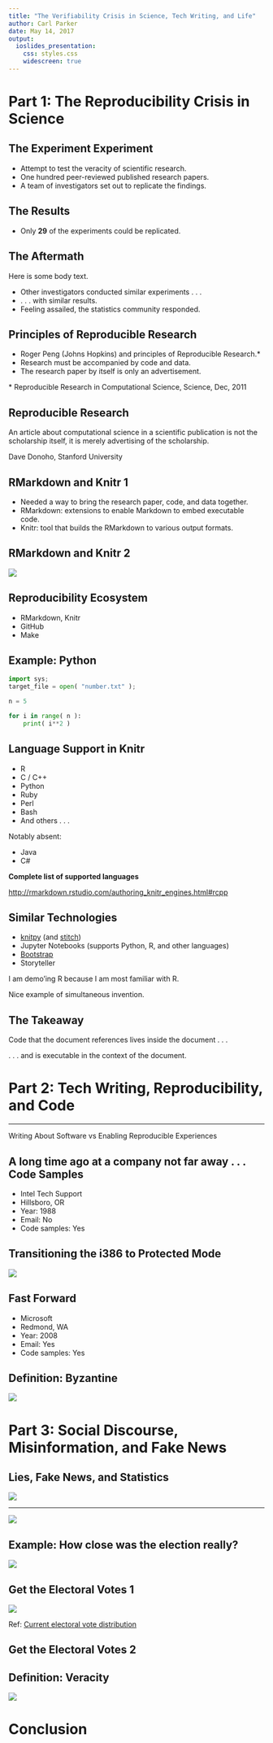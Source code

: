 ```yaml
---
title: "The Verifiability Crisis in Science, Tech Writing, and Life"
author: Carl Parker
date: May 14, 2017
output: 
  ioslides_presentation:
    css: styles.css
    widescreen: true
---
```


# Part 1: The Reproducibility Crisis in Science

## The Experiment Experiment

- Attempt to test the veracity of scientific research.
- One hundred peer-reviewed published research papers.
- A team of investigators set out to replicate the findings.


## The Results

- Only <b>29</b> of the experiments could be replicated.


## The Aftermath {.colortext}

Here is some body text.

- Other investigators conducted similar experiments . . .
- . . . with similar results. 
- Feeling assailed, the statistics community responded.


## Principles of Reproducible Research

- Roger Peng (Johns Hopkins) and principles of Reproducible Research.\*
- Research must be accompanied by code and data.
- The research paper by itself is only an advertisement.

\* Reproducible Research in Computational Science, Science, Dec, 2011


## Reproducible Research

An article about computational science in a scientific publication is
not the scholarship itself, it is merely advertising of the scholarship.

Dave Donoho, Stanford University
                                                                                   

## RMarkdown and Knitr 1

- Needed a way to bring the research paper, code, and data together.
- RMarkdown: extensions to enable Markdown to embed executable code.
- Knitr: tool that builds the RMarkdown to various output formats.


## RMarkdown and Knitr 2

![](images/knitr-process.png)


## Reproducibility Ecosystem

- RMarkdown, Knitr
- GitHub
- Make


## Example: Python {.codefont}

```python
import sys;
target_file = open( "number.txt" );

n = 5

for i in range( n ):
    print( i**2 )
```


## Language Support in Knitr

- R
- C / C++
- Python
- Ruby
- Perl
- Bash
- And others . . .

<div class="notes">

Notably absent: 

- Java 
- C#

</div>

**Complete list of supported languages**

<http://rmarkdown.rstudio.com/authoring_knitr_engines.html#rcpp>


## Similar Technologies

- [knitpy](https://github.com/janschulz/knitpy/blob/master/README.md) (and [stitch](https://github.com/pystitch/stitch/blob/master/README.rst))
- Jupyter Notebooks (supports Python, R, and other languages)
- [Bootstrap](http://getbootstrap.com/examples/navbar-static-top/#)
- Storyteller

<div class="notes">

I am demo'ing R because I am most familiar with R.

Nice example of simultaneous invention.

</div>



## The Takeaway

Code that the document references lives inside the document . . .

. . . and is executable in the context of the document.


# Part 2: Tech Writing, Reproducibility, and Code

---

<div class = "center" >
Writing About Software
vs
Enabling Reproducible Experiences
</div>


## A long time ago at a company not far away . . . Code Samples

- Intel Tech Support
- Hillsboro, OR
- Year: 1988
- Email: No
- Code samples: Yes


##  Transitioning the i386 to Protected Mode

![](images/i386.png)


## Fast Forward 

- Microsoft
- Redmond, WA
- Year: 2008
- Email: Yes
- Code samples: Yes


## Definition: Byzantine

![](images/byzantine-defn.png)


# Part 3: Social Discourse, Misinformation, and Fake News



## Lies, Fake News, and Statistics


![](images/kirk-59029681247aa891782881.gif)


---


<div class="centered">
![](images/2017-03-19-weaponized-lies-resized.png)
</div>

## Example: How close was the election really?

![](images/credible-hulk-YxhdDzN__400x400.png)


## Get the Electoral Votes 1

![](images/electoral-votes-wikipedia-20170509.png)

Ref: [Current electoral vote distribution](https://en.wikipedia.org/wiki/Electoral_College_(United_States)#Current_electoral_vote_distribution) 


## Get the Electoral Votes 2


## Definition: Veracity

![](images/20170331-veracity.png)


# Conclusion



